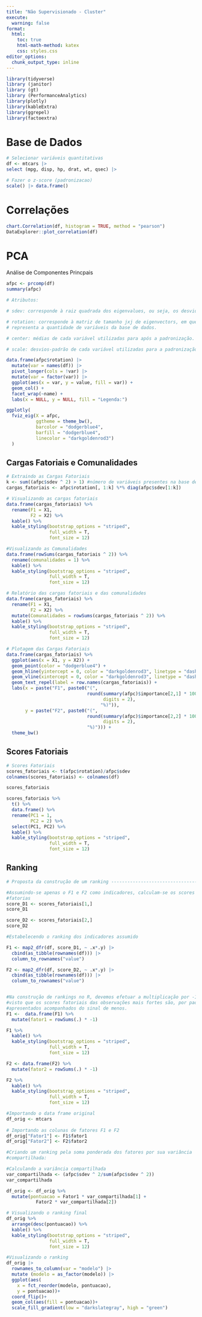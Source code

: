 ```yaml
---
title: "Não Supervisionado - Cluster"
execute: 
  warning: false
format:
  html:
    toc: true
    html-math-method: katex
    css: styles.css
editor_options: 
  chunk_output_type: inline
---
```


```r
library(tidyverse) 
library (janitor)
library (gt)
library (PerformanceAnalytics)
library(plotly)
library(kableExtra)
library(ggrepel)
library(factoextra)
```

# Base de Dados

```r
# Selecionar variáveis quantitativas
df <- mtcars |> 
select (mpg, disp, hp, drat, wt, qsec) |> 

# Fazer o z-score (padronizacao)  
scale() |> data.frame()
```

# Correlações

```r
chart.Correlation(df, histogram = TRUE, method = "pearson")
DataExplorer::plot_correlation(df)
```

# PCA

Análise de Componentes Princpais

```r
afpc <- prcomp(df)
summary(afpc)

# Atributos:

# sdev: corresponde à raiz quadrada dos eigenvalues, ou seja, os desvios-padrão dos componentes principais.

# rotation: corresponde à matriz de tamanho jxj de eigenvectors, em que j 
# representa a quantidade de variáveis da base de dados.

# center: médias de cada variável utilizadas para após a padronização.

# scale: desvios-padrão de cada variável utilizadas para a padronização.

data.frame(afpc$rotation) |>
  mutate(var = names(df)) |> 
  pivot_longer(cols = !var) |> 
  mutate(var = factor(var)) |>
  ggplot(aes(x = var, y = value, fill = var)) +
  geom_col() +
  facet_wrap(~name) +
  labs(x = NULL, y = NULL, fill = "Legenda:") 
```



```r
ggplotly(
  fviz_eig(X = afpc,
           ggtheme = theme_bw(), 
           barcolor = "dodgerblue4", 
           barfill = "dodgerblue4",
           linecolor = "darkgoldenrod3")
  )
```
## Cargas Fatoriais e Comunalidades

```r
# Extraindo as Cargas Fatoriais
k <- sum((afpc$sdev ^ 2) > 1) #número de variáveis presentes na base de dados com carga maior que 1
cargas_fatoriais <- afpc$rotation[, 1:k] %*% diag(afpc$sdev[1:k])

# Visualizando as cargas fatoriais
data.frame(cargas_fatoriais) %>%
  rename(F1 = X1,
         F2 = X2) %>%
  kable() %>%
  kable_styling(bootstrap_options = "striped", 
                full_width = T, 
                font_size = 12)

#Visualizando as Comunalidades
data.frame(rowSums(cargas_fatoriais ^ 2)) %>%
  rename(comunalidades = 1) %>%
  kable() %>%
  kable_styling(bootstrap_options = "striped", 
                full_width = T, 
                font_size = 12)

# Relatório das cargas fatoriais e das comunalidades
data.frame(cargas_fatoriais) %>%
  rename(F1 = X1,
         F2 = X2) %>%
  mutate(Comunalidades = rowSums(cargas_fatoriais ^ 2)) %>%
  kable() %>%
  kable_styling(bootstrap_options = "striped", 
                full_width = T, 
                font_size = 12)

# Plotagem das Cargas Fatoriais
data.frame(cargas_fatoriais) %>%
  ggplot(aes(x = X1, y = X2)) +
  geom_point(color = "dodgerblue4") +
  geom_hline(yintercept = 0, color = "darkgoldenrod3", linetype = "dashed") +
  geom_vline(xintercept = 0, color = "darkgoldenrod3", linetype = "dashed") +
  geom_text_repel(label = row.names(cargas_fatoriais)) +
  labs(x = paste("F1", paste0("(",
                              round(summary(afpc)$importance[2,1] * 100,
                                    digits = 2),
                                   "%)")),
       y = paste("F2", paste0("(",
                              round(summary(afpc)$importance[2,2] * 100,
                                    digits = 2),
                              "%)"))) +
  theme_bw()
```

## Scores Fatoriais 

```r
# Scores Fatoriais
scores_fatoriais <- t(afpc$rotation)/afpc$sdev 
colnames(scores_fatoriais) <- colnames(df)

scores_fatoriais

scores_fatoriais %>%
  t() %>%
  data.frame() %>%
  rename(PC1 = 1,
         PC2 = 2) %>%
  select(PC1, PC2) %>%
  kable() %>%
  kable_styling(bootstrap_options = "striped", 
                full_width = T, 
                font_size = 12)
```

## Ranking

```r
# Proposta da construção de um ranking ------------------------------------

#Assumindo-se apenas o F1 e F2 como indicadores, calculam-se os scores 
#fatorias
score_D1 <- scores_fatoriais[1,]
score_D1

score_D2 <- scores_fatoriais[2,]
score_D2

#Estabelecendo o ranking dos indicadores assumido

F1 <- map2_dfr(df, score_D1, ~ .x*.y) |> 
  cbind(as_tibble(rownames(df))) |> 
  column_to_rownames("value")

F2 <- map2_dfr(df, score_D2, ~ .x*.y) |> 
  cbind(as_tibble(rownames(df))) |> 
  column_to_rownames("value")


#Na construção de rankings no R, devemos efetuar a multiplicação por -1, 
#visto que os scores fatoriais das observações mais fortes são, por padrão, 
#apresentados acompanhados do sinal de menos.
F1 <-  data.frame(F1) %>%
  mutate(fator1 = rowSums(.) * -1)

F1 %>%
  kable() %>%
  kable_styling(bootstrap_options = "striped", 
                full_width = T, 
                font_size = 12)

F2 <- data.frame(F2) %>%
  mutate(fator2 = rowSums(.) * -1)

F2 %>%
  kable() %>%
  kable_styling(bootstrap_options = "striped", 
                full_width = T, 
                font_size = 12)

#Importando o data frame original
df_orig <- mtcars
  
# Importando as colunas de fatores F1 e F2
df_orig["Fator1"] <- F1$fator1
df_orig["Fator2"] <- F2$fator2

#Criando um ranking pela soma ponderada dos fatores por sua variância
#compartilhada:

#Calculando a variância compartilhada
var_compartilhada <- (afpc$sdev ^ 2/sum(afpc$sdev ^ 2))
var_compartilhada

df_orig <- df_orig %>% 
  mutate(pontuacao = Fator1 * var_compartilhada[1] +
           Fator2 * var_compartilhada[2]) 

# Visualizando o ranking final
df_orig %>% 
  arrange(desc(pontuacao)) %>% 
  kable() %>%
  kable_styling(bootstrap_options = "striped", 
                full_width = T, 
                font_size = 12)

#Visualizando o ranking
df_orig |> 
  rownames_to_column(var = "modelo") |> 
  mutate (modelo = as_factor(modelo)) |> 
  ggplot(aes(
    x = fct_reorder(modelo, pontuacao), 
    y = pontuacao))+
  coord_flip()+
  geom_col(aes(fill = pontuacao))+
  scale_fill_gradient(low = "darkslategray", high = "green")
```

